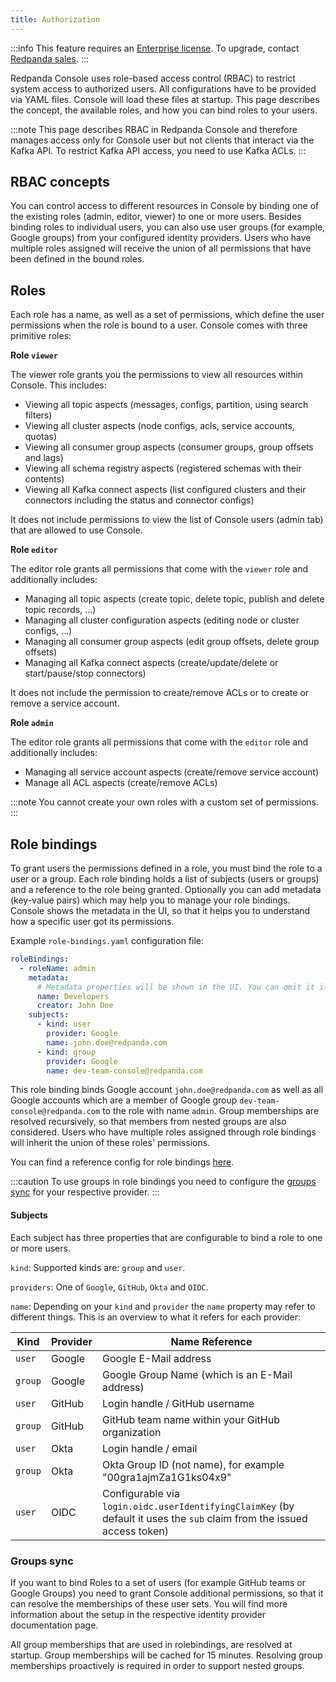 ```yaml
---
title: Authorization
---
```


<head>
    <meta name="title" content="SSO Authentication in Redpanda Console | Redpanda Docs"/>
    <meta name="description" content="Configure authentication with external identity providers such as Google, GitHub or Okta in Redpanda Console."/>
</head>


:::info
This feature requires an [Enterprise license](/docs/core/introduction/licenses). To upgrade, contact [Redpanda sales](https://redpanda.com/try-redpanda?section=enterprise-cloud).
:::

Redpanda Console uses role-based access control (RBAC) to restrict system access to authorized users.
All configurations have to be provided via YAML files. Console will load these files at startup.
This page describes the concept, the available roles, and how you can bind roles to your users.

:::note
This page describes RBAC in Redpanda Console and therefore manages access only for 
Console user but not clients that interact via the Kafka API. To restrict Kafka API access, 
you need to use Kafka ACLs.
:::

## RBAC concepts

You can control access to different resources in Console by binding one of the existing roles (admin, editor, viewer)
to one or more users. Besides binding roles to individual users, you can
also use user groups (for example, Google groups) from your configured
identity providers. Users who have multiple roles assigned will receive the
union of all permissions that have been defined in the bound roles.

## Roles

Each role has a name, as well as a set of permissions, which define the user permissions when the 
role is bound to a user. Console comes with three primitive roles:

**Role `viewer`**

The viewer role grants you the permissions to view all resources within Console. This includes:
- Viewing all topic aspects (messages, configs, partition, using search filters)
- Viewing all cluster aspects (node configs, acls, service accounts, quotas)
- Viewing all consumer group aspects (consumer groups, group offsets and lags)
- Viewing all schema registry aspects (registered schemas with their contents)
- Viewing all Kafka connect aspects (list configured clusters and their connectors including the status and connector configs)

It does not include permissions to view the list of Console users (admin tab) that are allowed to use Console.

**Role `editor`**

The editor role grants all permissions that come with the `viewer` role and additionally includes:

- Managing all topic aspects (create topic, delete topic, publish and delete topic records, ...)
- Managing all cluster configuration aspects (editing node or cluster configs, ...)
- Managing all consumer group aspects (edit group offsets, delete group offsets)
- Managing all Kafka connect aspects (create/update/delete or start/pause/stop connectors)

It does not include the permission to create/remove ACLs or to create or remove a service account.

**Role `admin`**

The editor role grants all permissions that come with the `editor` role and additionally includes:

- Managing all service account aspects (create/remove service account)
- Manage all ACL aspects (create/remove ACLs)

:::note
You cannot create your own roles with a custom set of permissions.
:::

## Role bindings

To grant users the permissions defined in a role, you must bind the role to a user or a group.
Each role binding holds a list of subjects (users or groups) and a reference to the role being granted.
Optionally you can add metadata (key-value pairs) which may help you to manage your role bindings. Console shows the metadata
 in the UI, so that it helps you to understand how a specific user got its permissions.

Example `role-bindings.yaml` configuration file:

```yaml
roleBindings:
  - roleName: admin
    metadata:
      # Metadata properties will be shown in the UI. You can omit it if you want to
      name: Developers
      creator: John Doe
    subjects:
      - kind: user
        provider: Google
        name: john.doe@redpanda.com
      - kind: group
        provider: Google
        name: dev-team-console@redpanda.com
```

This role binding binds Google account `john.doe@redpanda.com` as well as all Google accounts which are
a member of Google group `dev-team-console@redpanda.com` to the role with name `admin`. Group
memberships are resolved recursively, so that members from nested groups are also considered.
Users who have multiple roles assigned through role bindings will inherit the union of these roles' permissions.

You can find a reference config for role bindings [here](/docs/core/console/reference/role-bindings).

:::caution
To use groups in role bindings you need to configure the [groups sync](#groups-sync) for your respective provider.
:::

#### Subjects

Each subject has three properties that are configurable to bind a role to one or more users.

`kind`: Supported kinds are: `group` and `user`.

`providers`: One of `Google`, `GitHub`, `Okta` and `OIDC`.

`name`: Depending on your `kind` and `provider` the `name` property may refer to different things.
This is an overview to what it refers for each provider:

| Kind    | Provider | Name Reference                                                                                                          |
| ------- | -------- | ----------------------------------------------------------------------------------------------------------------------- |
| `user`  | Google   | Google E-Mail address                                                                                                   |
| `group` | Google   | Google Group Name (which is an E-Mail address)                                                                          |
| `user`  | GitHub   | Login handle / GitHub username                                                                                          |
| `group` | GitHub   | GitHub team name within your GitHub organization                                                                        |
| `user`  | Okta     | Login handle / email                                                                                                    |
| `group` | Okta     | Okta Group ID (not name), for example "00gra1ajmZa1G1ks04x9"                                                            |
| `user`  | OIDC     | Configurable via `login.oidc.userIdentifyingClaimKey` (by default it uses the `sub` claim from the issued access token) |

### Groups sync

If you want to bind Roles to a set of users (for example GitHub teams or Google Groups) you need to grant
Console additional permissions, so that it can resolve the memberships of these user sets.
You will find more information about the setup in the respective identity provider documentation page.

All group memberships that are used in rolebindings, are resolved at startup. Group memberships
will be cached for 15 minutes. Resolving group memberships proactively is required in order to support
nested groups.
